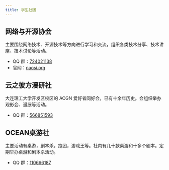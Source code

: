 ```yaml
---
title: 学生社团
---
```


## 网络与开源协会

主要围绕网络技术、开源技术等方向进行学习和交流，组织各类技术分享、技术讲座、技术讨论等活动。

- QQ 群：[724021138](https://qm.qq.com/q/AxAh9JeZs4)
- 官网：[naosi.org](https://naosi.org)

## 云之彼方漫研社

大连理工大学开发区校区的 ACGN 爱好者同好会，已有十余年历史。会组织举办观影会、漫展等活动。

- QQ 群：[566851593](https://qm.qq.com/q/jVFKciBCSs)

## OCEAN桌游社

主要活动有桌游，剧本杀，跑团，游戏王等。社内有几十款桌游和十多个剧本。定期举办桌游和剧本杀活动。


- QQ 群：[110666187](https://qun.qq.com/universal-share/share?ac=1&authKey=tA6gTmiVzDWR%2Fb2LFkaLVIcpmIXe%2BpaFaOwwZC7oYCqjOspJA4upLL1QJO6P0SCm&busi_data=eyJncm91cENvZGUiOiIxMTA2NjYxODciLCJ0b2tlbiI6IlRyMU5wZjVqb0xPREV3WmJ4bGxnYUdIa1BpMTcrZXhKbjYxQldBRlNzeks0YUJjQXh5VEdveXpMOE1lS2NEaloiLCJ1aW4iOiIyMzgxMjgyNTk2In0%3D&data=2eSQVbIs8aGF6wvh-gO53CLHiG3fJBn2cTI2gwbJ3D0aTaS00nyZGrgR4pjgPuQlJmufagHO-2oijilsM2P2_w&svctype=4&tempid=h5_group_info)
